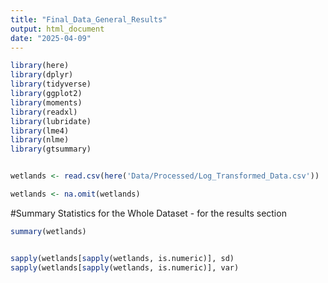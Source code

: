 ```yaml
---
title: "Final_Data_General_Results"
output: html_document
date: "2025-04-09"
---
```


```r
library(here)
library(dplyr)
library(tidyverse)
library(ggplot2)
library(moments)
library(readxl)
library(lubridate)
library(lme4)
library(nlme)
library(gtsummary)


wetlands <- read.csv(here('Data/Processed/Log_Transformed_Data.csv'))

wetlands <- na.omit(wetlands)


```



#Summary Statistics for the Whole Dataset - for the results section

```r
summary(wetlands)


sapply(wetlands[sapply(wetlands, is.numeric)], sd)
sapply(wetlands[sapply(wetlands, is.numeric)], var)

```



